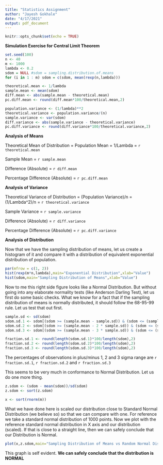 ```yaml
---
title: "Statistics Assignment"
author: "Jayesh Gokhale"
date: "4/17/2021"
output: pdf_document
---
```


```r
knitr::opts_chunk$set(echo = TRUE)
```

**Simulation Exercise for Central Limit Theorem**

```r
set.seed(100)
n <- 40
m <- 1000
lambda <- 0.2
sdom = NULL #sdom = sampling.distribution.of.means
for (i in 1 : m) sdom = c(sdom, mean(rexp(n,lambda)))

theoretical.mean <- 1/lambda
sample.mean <- mean(sdom)
diff.mean <- abs(sample.mean - theoretical.mean)
pc.diff.mean <- round(diff.mean*100/theoretical.mean,2)

population.variance <- (1/lambda)**2
theoretical.variance <- population.variance/(n)
sample.variance <- var(sdom)
diff.variance <- abs(sample.variance - theoretical.variance)
pc.diff.variance <- round(diff.variance*100/theoretical.variance,2)
```
**Analysis of Means**

Theoretical Mean of Distribution = Population Mean =  1/Lambda = `r theoretical.mean`

Sample Mean = `r sample.mean`

Difference (Absolute) = `r diff.mean`

Percentage Difference (Absolute) = `r pc.diff.mean`

**Analysis of Variance**

Theoretical Variance of Distribution = (Population Variance)/n = (1/Lambda^2)/n = `r theoretical.variance`

Sample Variance = `r sample.variance`

Difference (Absolute) = `r diff.variance`

Percentage Difference (Absolute) = `r pc.diff.variance`

**Analysis of Distribution**

Now that we have the sampling distribution of means, let us create a histogram of it and compare it with a distribution of equivalent exponential distribution of population.

```r
par(mfrow = c(1, 2))
hist(rexp(m*n,lambda),main="Exponential Distribution",xlab="Value")
hist(sdom,main="Sampling Distribution of Means",xlab="Value")
```
Now to me this right side figure looks like a Normal Distribution. But without going into any elaborate normality tests (like Anderson Darling Test), let us first do some basic checks. What we know for a fact that if the sampling distribution of means is normally distributed, it should follow the 68-95-99 rule. Let us test that out first.

```r
sample.sd <- sd(sdom)
sdom.sd.1 <- sdom[(sdom >= (sample.mean - sample.sd)) & (sdom <= (sample.mean + sample.sd))]
sdom.sd.2 <- sdom[(sdom >= (sample.mean - 2 * sample.sd)) & (sdom <= (sample.mean + 2* sample.sd))]
sdom.sd.3 <- sdom[(sdom >= (sample.mean - 3 * sample.sd)) & (sdom <= (sample.mean + 3 * sample.sd))]

fraction.sd.1 <- round(length(sdom.sd.1)*100/length(sdom),2)
fraction.sd.2 <- round(length(sdom.sd.2)*100/length(sdom),2)
fraction.sd.3 <- round(length(sdom.sd.3)*100/length(sdom),2)
```

The percentages of observations in plus/minus 1, 2 and 3 sigma range are `r fraction.sd.1`, `r fraction.sd.2` and `r fraction.sd.3`

This seems to be very much in conformance to Normal Distribution. Let us do one more thing. 

```r
z.sdom <- (sdom - mean(sdom))/sd(sdom)
z.sdom <- sort(z.sdom)

x <- sort(rnorm(m))
```

What we have done here is scaled our distribution close to Standard Normal Distribution (we believe so) so that we can compare with one. For reference we take a standard normal distribution of 1000 points. Now we plot with the reference standard normal distribution in X axis and our distribution (scaled). If that is close to a straight line, then we can safely conclude that our Distribution is Normal.

```r
plot(x,z.sdom,main="Sampling Distribution of Means vs Random Normal Distribution",xlab="Random Normal Distribution",ylab="Sampling Distribution of Means")
```

This graph is self evident. **We can safely conclude that the distribution is NORMAL**

